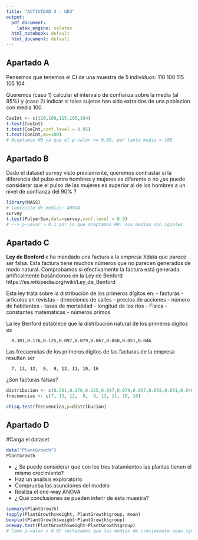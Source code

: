 ```yaml
---
title: "ACTIVIDAD 3 - UD3"
output:
  pdf_document:
    latex_engine: xelatex
  html_notebook: default
  html_document: default
---
```


## Apartado A
Pensemos que tenemos el CI de una muestra de 5 individuos:
 110
 100
 115
 105
 104

Queremos (caso 1) calcular el intervalo de confianza sobre la media
(al 95%) y (caso 2) indicar si tales sujetos han sido extraidos de una
poblacion con media 100.
```r
CoeInt <- c(110,100,115,105,104)
t.test(CoeInt)
t.test(CoeInt,conf.level = 0.95)
t.test(CoeInt,mu=100)
# Aceptamos H0 ya que el p-valor >= 0.05, por tanto media = 100
```


## Apartado B
Dado el dataset survey visto previamente, queremos contrastar si la diferencia del pulso entre 
hombres y mujeres es diferente o no
¿se puede considerar que el pulso de las mujeres es superior al de los hombres
a un nivel de confianza del 90% ?
```r
library(MASS)
# Contraste de medias: ANOVA
survey
t.test(Pulse~Sex,data=survey,conf.level = 0.9)
# --> p-valor > 0.1 por lo que aceptamos H0: sus medias son iguales
```

## Apartado C

**Ley de Benford**
e ha mandado una factura a la empresa Xdata que parece ser falsa. 
Esta factura tiene muchos números que no parecen generados de modo natural.
Comprobamos si efectivamente la factura está generada artificalmente
basándonos en la Ley de Benford https://es.wikipedia.org/wiki/Ley_de_Benford
 
Esta ley trata sobre la distribución de los primeros dígitos en:
- facturas
- artículos en revistas
- direcciones de calles
- precios de acciones
- número de habitantes
- tasas de mortalidad
- longitud de los ríos
- Física
- constantes matemáticas
- números primos

La ley Benford establece que la distribución natural de los primeros dígitos  es

      0.301,0.176,0.125,0.097,0.079,0.067,0.058,0.051,0.046

Las frecuencias de los primeros dígitos de las facturas de la empresa resultan ser

      7, 13, 12,  9,  9, 13, 11, 10, 16

¿Son facturas falsas?
```r
distribucion <- c(0.301,0.176,0.125,0.097,0.079,0.067,0.058,0.051,0.046)
frecuencias <- c(7, 13, 12,  9,  9, 13, 11, 10, 16)

chisq.test(frecuencias,p=distribucion)
```


## Apartado D

#Carga el dataset
```r
data("PlantGrowth")
PlantGrowth
```
- ¿ Se puede considerar que con los tres tratamientos las plantas tienen el mismo crecimiento?
- Haz un análisis exploratorio
- Comprueba las asunciones del modelo
- Realiza el one-way ANOVA
- ¿ Qué conclusiones se pueden inferir de esta muestra?
```r
summary(PlantGrowth)
tapply(PlantGrowth$weight, PlantGrowth$group, mean)
boxplot(PlantGrowth$weight~PlantGrowth$group)
oneway.test(PlantGrowth$weight~PlantGrowth$group)
# Como p-valor < 0.05 rechazamos que las medias de crecimiento sean iguales, por lo que tienen distinto crecimiento con los 3 tratamientos.
```
